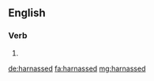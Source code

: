==English==

===Verb===
{{head|en}}

# {{en-past of|harnass}}

[[de:harnassed]]
[[fa:harnassed]]
[[mg:harnassed]]